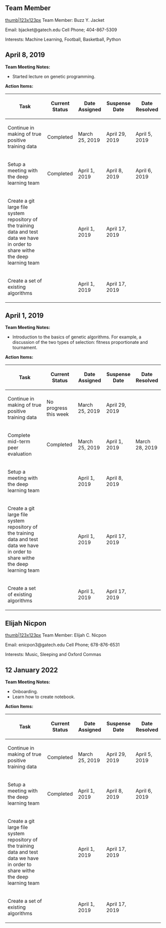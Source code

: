 == Team Member ==
[[files/GeorgiaTechBuzz.jpg|thumb|123x123px]]
Team Member: Buzz Y. Jacket

Email: bjacket@gatech.edu
Cell Phone; 404-867-5309

Interests: Machine Learning, Football, Basketball, Python



== April 8, 2019 ==
'''Team Meeting Notes:'''
* Started lecture on genetic programming.

'''Action Items:'''
{| class="wikitable"
!Task
!Current Status
!Date Assigned
!Suspense Date
!Date Resolved
|-
|Continue in making of true positive training data
|Completed
|March 25, 2019
|April 29, 2019
|April 5, 2019
|-
|Setup a meeting with the deep learning team
|Completed
|April 1, 2019
|April 8, 2019
|April 6, 2019
|-
|Create a git large file system repository of the training data and test data we have in order to share withe the deep learning team
|
|April 1, 2019
|April 17, 2019
|
|-
|Create a set of existing algorithms
|
|April 1, 2019
|April 17, 2019
|}

== April 1, 2019 ==
'''Team Meeting Notes:'''
* Introduction to the basics of genetic algorithms. For example, a discussion of the two types of selection: fitness proportionate and tournament.

'''Action Items:'''
{| class="wikitable"
!Task
!Current Status
!Date Assigned
!Suspense Date
!Date Resolved
|-
|Continue in making of true positive training data
|No progress this week
|March 25, 2019
|April 29, 2019
|
|-
|Complete mid-term peer evaluation
|Completed 
|March 25, 2019
|April 1, 2019
|March 28, 2019
|-
|Setup a meeting with the deep learning team
|
|April 1, 2019
|April 8, 2019
|
|-
|Create a git large file system repository of the training data and test data we have in order to share withe the deep learning team
|
|April 1, 2019
|April 17, 2019
|
|-
|Create a set of existing algorithms
|
|April 1, 2019
|April 17, 2019
|}

== Elijah Nicpon ==
[[files/GeorgiaTechBuzz.jpg|thumb|123x123px]]
Team Member: Elijah C. Nicpon

Email: enicpon3@gatech.edu
Cell Phone; 678-876-6531

Interests: Music, Sleeping and Oxford Commas



== 12 January 2022 ==
'''Team Meeting Notes:'''
* Onboarding.
* Learn how to create notebook.

'''Action Items:'''
{| class="wikitable"
!Task
!Current Status
!Date Assigned
!Suspense Date
!Date Resolved
|-
|Continue in making of true positive training data
|Completed
|March 25, 2019
|April 29, 2019
|April 5, 2019
|-
|Setup a meeting with the deep learning team
|Completed
|April 1, 2019
|April 8, 2019
|April 6, 2019
|-
|Create a git large file system repository of the training data and test data we have in order to share withe the deep learning team
|
|April 1, 2019
|April 17, 2019
|
|-
|Create a set of existing algorithms
|
|April 1, 2019
|April 17, 2019
|}